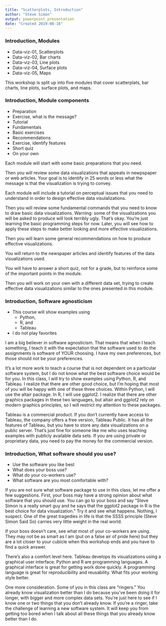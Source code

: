 ```yaml
---
title: "Scatterplots, Introduction"
author: "Steve Simon"
output: powerpoint_presentation
date: "Created 2019-08-16"
---
```


### Introduction, Modules
+ Data-viz-01, Scatterplots
+ Data-viz-02, Bar charts
+ Data-viz-03, Line plots
+ Data-viz-04, Surface plots
+ Data-viz-05, Maps

<div class="notes">

This workshop is split up into five modules that cover scatterplats, bar charts, line plots, surface plots, and maps.

</div>

### Introduction, Module components
+ Preparation
+ Exercise, what is the message?
+ Tutorial
+ Fundamentals
+ Basic exercises
+ Recommendations
+ Exercise, identify features
+ Short quiz
+ On your own

<div class="notes">

Each module will start with some basic preparations that you need.

Then you will review some data visualizations that appeats in newpspaper or web articles. Your goal is to identify in 25 words or less what the message is that the visualization is trying to convey.

Each module will include a tutorial on perceptual issues that you need to understand in order to design effective data visulalizations.

Then you will review some fundamental commands that you need to know to draw basic data visualizations. Warning: some of the visualizations you will be asked to produce will look terribly ugly. That's okay. You're just learning the basic programming steps for now. Later, you will see how to apply these steps to make better looking and more effective visualizations. 

Then you will learn some general recommendations on how to produce effective visualizations.

You will return to the newspaper articles and identify features of the data visualizations used.

You will have to answer a short quiz, not for a grade, but to reinforce some of the important points in the module. 

Then you will work on your own with a different data set, trying to create effective data visualizations similar to the ones presented in this module.

</div>

### Introduction, Software agnosticism

+ This course will show examples using
  + Python,
  + R, and 
  + Tableau
+ I do not play favorites

<div class="notes">

I am a big believer in software agnosticism. That means that when I teach something, I teach it with the expectation that the software used to do the assignments is software of YOUR choosing. I have my own preferences, but those should not be your preferences.

It's a lot more work to teach a course that is not dependent on a particular software system, but I do not know what the best software choice would be for you. In this class, I will try to show examples using Python, R, and Tableau. I realize that there are other good choice, but I'm hoping that most of you will be happy with one of these three choices. Within Python, I will use the altair package. In R, I will use ggplot2. I realize that there are other graphics packages in these two languages, but altair and ggplot2 rely on modern graphics principles, so I will restrict my attention to these packages.

Tableau is a commercial product. If you don't currently have access to Tableau, the company offers a free version, Tableau Public. It has all the features of Tableau, but you have to store any data visualizations on a public server. That's just fine for someone like me who uses teaching examples with publicly available data sets. If you are using private or proprietary data, you need to pay the money for the commercial version.

</div>

### Introduction, What software should you use?

+ Use the software you like best
+ What does your boss use?
+ What do your co-workers use?
+ What software are you most comfortable with?
  
<div class="notes">

If you are not sure what software package to use in this class, let me offer a few suggestions. First, your boss may have a strong opinion about what software that you should use. You can go to your boss and say "Steve Simon is a really smart guy and he says that the ggplot2 package in R is the best choice for data visualization." Try it and see what happens. Nothing, I suspect. One of the great tragedies in life is that the SSSS principle (Steve Simon Said So) carries very little weight in the real world.

If your boss doesn't care, see what most of your co-workers are using. They may not be as smart as I am (put on a false air of pride here) but they are a lot closer to your cubicle when this workshop ends and you have to find a quick answer.

There's also a comfort level here. Tableau develops its visualizations using a graphical user interface. Python and R are programming languages. A graphical interface is great for getting work done quickly. A programming language is great for reproducibility and reusability. What fits your working style better.

One more consideration. Some of you in this class are "ringers." You already know visualization better than I do because you've been doing it for longer, with bigger and more complex data sets. You're just here to see if I know one or two things that you don't already know. If you're a ringer, take the challenge of learning a new software system. It will keep you from getting too bored when I talk about all these things that you already know better than I do.

</div>

